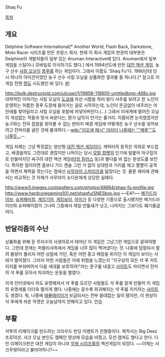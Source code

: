 Shaq Fu

[[목차]]
== 개요 ==
Delphine Software International[* Another World, Flash Back, Darkstone, Moto Racer 시리즈를 만든 프랑스 회사. 현재 이 회사 게임의 판권의 대부분은 Delphine의 개발자들이 일부 있는 Anuman Interactive에 있다. Anuman에서 일부 게임을 스팀이나 모바일로 이식하기도 했다.] 에서 1994년도에 만든 [[대전 액션 게임]]. 농구 선수 [[샤킬 오닐]]이 [[쿵푸]]를 하는 게임이다. 그래서 이름도 'Shaq Fu'다. 1990년대 당시 하나의 아이콘이었던 농구 선수 샤킬 오닐을 상품화한 결과물 중 하나다.[* 참고로 이 게임 전엔 [[랩]]도 시도했던 바 있다. [http://www.youtube.com/watch?v=qPKTLLb80Ns #]]

http://bulk.destructoid.com/ul/user/1/19858-118800-untitledbmp-468x.jpg
대략적인 이야기는 샤킬 오닐이 [[도쿄]]에 자선 시합을 하러 왔다 사주를 보려고 한 노인이 운영하는 허름한 쿵푸 도장에 들어가는 걸로 시작하는데, 노인이 뜬금없이 네주라는 어린애를 찾아달라고 샤킬 오닐을 포탈에 처넣어버린다.(...) 그래서 이세계에 떨어진 오닐이 개성없는 적들과 맞서 싸운다는, 뭔가 납득이 안가는 줄거리. 이쯤되면 눈치챘겠지만 농구와는 전혀 접점을 찾아볼 수 없는 판타지 배경 게임에 어떻게든 농구 선수를 넣어보려고 잔머리를 굴린 것에 불과하다.--[[wiki:"리오넬 메시" 이러다 나중에는 '''메푸'''도 나올듯...]]--

게임 자체는 그냥 특징없는 양산형 [[대전 액션 게임]]이다. 캐릭터의 동작은 의외로 부드럽고, 배경음악도 그런데로 괜찮지만 나머지는 당시 [[모탈 컴뱃]]의 인기에 빌붙어 마구잡이로 만들어지던 싸구려 대전 액션 게임([[타임 킬러스]] 등)과 별다를 바 없는 완성도를 보인다. 특이한 점이라면 콤보나 가드 캔슬 그런 거 없이 상대방과 거리를 재고 짤짤이 공격을 하면서 체력을 깎는다는 점에선 [[사무라이 스피리츠]]를 닮았다는 것. 물론 재미에 관해서는 비교하는 것 자체가 사무라이 쇼다운에게 상당한 실례다.

http://www3.images.coolspotters.com/photos/48664/shaq-fu-profile.jpg
http://www.hardcoregaming101.net/shaqfu/SNESbox.jpg
~~EA?~~
[[메가드라이브]], [[슈퍼패미컴]], [[게임기어]], [[게임보이]], [[아미가]] 등 다양한 기종으로 출시됐지만 메가드라이브와 슈퍼패미컴이 그나마 그중에서 제일 만듦새가 낫고, 나머지는 그보다도 폐기물급이다.

== 반달리즘의 수난 ==
상품화를 위해 둔 무리수의 사생아로서 태어난 이 게임은 그냥그런 게임으로 묻혀야했다. 그런데 문제는 퍼블리셔측에서 게임을 너무 많이 찍어냈다는 것. 나중에 덤핑되서 팔려 물량이 풀리자 어떤 상점에 가던, 혹은 어떤 중고 매장을 뒤지던 이 게임이 보이는 사태가 벌어졌다. 그러자 어떤 사람들은 이에 위협을 느꼈는지 "지구상의 모든 샥 푸 카트리지를 부숴버려서 다음 세대를 보호하자!"라는 문구를 내걸고 [http://www.shaqfu.com/ourmission.php 사이트]도 차리면서 전미의 샥 푸를 모아서 파괴하는 운동을 벌였다.

이게 인터넷에서 하도 유명해져서 샥 푸를 모르던 사람들도 샥 푸를 알게 만들어 이 게임의 유명세를 더더욱 떨치게 했다. 나중에는 갈수록 희귀해지는 샥 푸를 지키자는 [http://www.saveshaqfu.com/ 사이트]도 생겼다. 뭐, 나중에 [[에뮬레이터]]가 보급되서는 전부 쓸데없는 일이 됐지만, 이 현상이 샥 푸에게 씌운 악명은 오늘날까지 전해지고 있다. 안습.

== 부활 ==
{{{#!html
<iframe width="640" height="360" src="//www.youtube.com/embed/GfEqhmkatog" frameborder="0" allowfullscreen></iframe>
}}}

샥푸의 리메이크를 만드려는 크라우드 펀딩 이벤트가 진행중이다. 제작사는 Big Deez 프로덕션. 샤크 오닐 본인도 캠페인 영상에 모습을 비췄고, 모션 캡쳐도 했다고 한다. 다만 리메이크판은 대전 게임이 아니라 [[무쌍 시리즈]]류의 액션게임이 되었다. ~~이제는 샤크무쌍이라고 불러야하나?~~
